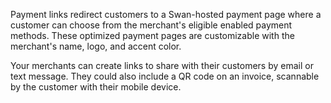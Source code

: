 <p>Payment links redirect customers to a Swan-hosted payment page where a customer can choose from the merchant's eligible enabled payment methods.
These optimized payment pages are customizable with the merchant's name, logo, and accent color.</p>

<p>Your merchants can create links to share with their customers by email or text message.
They could also include a QR code on an invoice, scannable by the customer with their mobile device.</p>